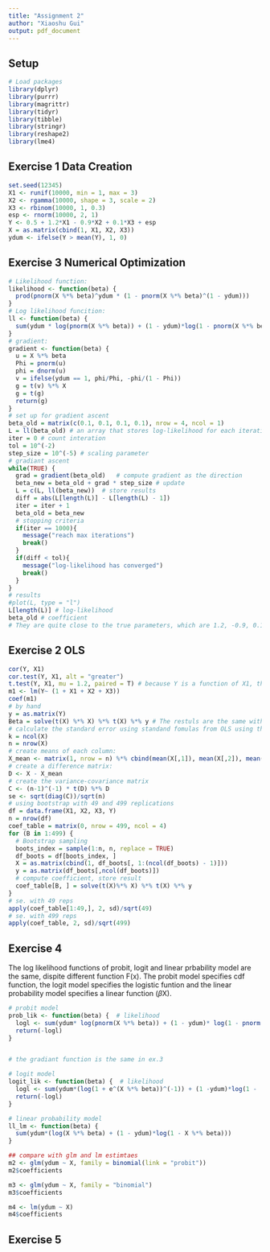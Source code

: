 ```yaml
---
title: "Assignment 2"
author: "Xiaoshu Gui"
output: pdf_document
---
```


## Setup
```r
# Load packages
library(dplyr)
library(purrr)
library(magrittr)
library(tidyr)
library(tibble)
library(stringr)
library(reshape2)
library(lme4)
```

## Exercise 1 Data Creation
```r
set.seed(12345)
X1 <- runif(10000, min = 1, max = 3)
X2 <- rgamma(10000, shape = 3, scale = 2)
X3 <- rbinom(10000, 1, 0.3)
esp <- rnorm(10000, 2, 1)
Y <- 0.5 + 1.2*X1 - 0.9*X2 + 0.1*X3 + esp
X = as.matrix(cbind(1, X1, X2, X3))
ydum <- ifelse(Y > mean(Y), 1, 0)
```

## Exercise 3 Numerical Optimization
```r
# Likelihood function:
likelihood <- function(beta) {
  prod(pnorm(X %*% beta)^ydum * (1 - pnorm(X %*% beta)^(1 - ydum)))
}
# Log likelihood funcition:
ll <- function(beta) { 
  sum(ydum * log(pnorm(X %*% beta)) + (1 - ydum)*log(1 - pnorm(X %*% beta)))
} 
# gradient:
gradient <- function(beta) {
  u = X %*% beta
  Phi = pnorm(u)
  phi = dnorm(u)
  v = ifelse(ydum == 1, phi/Phi, -phi/(1 - Phi))
  g = t(v) %*% X
  g = t(g)
  return(g)
}
# set up for gradient ascent
beta_old = matrix(c(0.1, 0.1, 0.1, 0.1), nrow = 4, ncol = 1)
L = ll(beta_old) # an array that stores log-likelihood for each iteration; first element is the initial log-likelihood
iter = 0 # count interation
tol = 10^(-2)
step_size = 10^(-5) # scaling parameter
# gradiant ascent
while(TRUE) {
  grad = gradient(beta_old)   # compute gradient as the direction 
  beta_new = beta_old + grad * step_size # update
  L = c(L, ll(beta_new))  # store results
  diff = abs(L[length(L)] - L[length(L) - 1])
  iter = iter + 1
  beta_old = beta_new
  # stopping criteria
  if(iter == 1000){
    message("reach max iterations")
    break()
  }
  if(diff < tol){
    message("log-likelihood has converged")
    break()
  }
}
# results
#plot(L, type = "l")
L[length(L)] # log-likelihood
beta_old # coefficient
# They are quite close to the true parameters, which are 1.2, -0.9, 0.1.
```

## Exercise 2 OLS
```r
cor(Y, X1)
cor.test(Y, X1, alt = "greater")
t.test(Y, X1, mu = 1.2, paired = T) # because Y is a function of X1, they are dependent. 
m1 <- lm(Y~ (1 + X1 + X2 + X3))
coef(m1)
# by hand
y = as.matrix(Y)
Beta = solve(t(X) %*% X) %*% t(X) %*% y # The restuls are the same with coef(m1)
# calculate the standard error using standand fomulas from OLS using the varcov matrix
k = ncol(X)
n = nrow(X)
# create means of each column:
X_mean <- matrix(1, nrow = n) %*% cbind(mean(X[,1]), mean(X[,2]), mean(X[,3]), mean(X[,4]))
# create a difference matrix:
D <- X - X_mean
# create the variance-covariance matrix
C <- (n-1)^(-1) * t(D) %*% D
se <- sqrt(diag(C))/sqrt(n)
# using bootstrap with 49 and 499 replications
df = data.frame(X1, X2, X3, Y)
n = nrow(df)
coef_table = matrix(0, nrow = 499, ncol = 4)
for (B in 1:499) {
  # Bootstrap sampling
  boots_index = sample(1:n, n, replace = TRUE)
  df_boots = df[boots_index, ]
  X = as.matrix(cbind(1, df_boots[, 1:(ncol(df_boots) - 1)]))
  y = as.matrix(df_boots[,ncol(df_boots)])
  # compute coefficient, store result
  coef_table[B, ] = solve(t(X)%*% X) %*% t(X) %*% y
}
# se. with 49 reps
apply(coef_table[1:49,], 2, sd)/sqrt(49)
# se. with 499 reps
apply(coef_table, 2, sd)/sqrt(499)
```

## Exercise 4
The log likelihood functions of probit, logit and linear prbability model are the same, dispite different function F(x). The probit model specifies cdf function, the logit model specifies the logistic funtion and the linear probability model specifies a linear function ($\beta$X). 
```r
# probit model
prob_lik <- function(beta) {  # likelihood 
  logl <- sum(ydum* log(pnorm(X %*% beta)) + (1 - ydum)* log(1 - pnorm(X %*% beta)))
  return(-logl)
} 


# the gradiant function is the same in ex.3

# logit model
logit_lik <- function(beta) {  # likelihood
  logl <- sum(ydum*(log(1 + e^(X %*% beta))^(-1)) + (1 -ydum)*log(1 - (1 + e^(X %*% beta))^(-1)))
  return(-logl)
}

# linear probability model
ll_lm <- function(beta) {
  sum(ydum*(log(X %*% beta) + (1 - ydum)*log(1 - X %*% beta)))
}

## compare with glm and lm estimtaes
m2 <- glm(ydum ~ X, family = binomial(link = "probit"))
m2$coefficients

m3 <- glm(ydum ~ X, family = "binomial")
m3$coefficients

m4 <- lm(ydum ~ X)
m4$coefficients
```


## Exercise 5
```r



```

